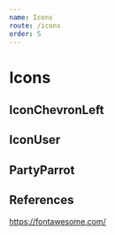 ```yaml
---
name: Icons
route: /icons
order: 5
---
```




# Icons

## IconChevronLeft
<Playground className={playgroundStyle}>
    <IconChevronLeft />
</Playground>

## IconUser
<Playground className={playgroundStyle}>
    <IconUser />
</Playground>

## PartyParrot
<Playground className={playgroundStyle}>
    <IconPartyParrot />
</Playground>

## References
https://fontawesome.com/


